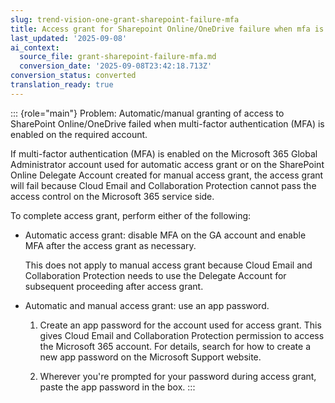 ```yaml
---
slug: trend-vision-one-grant-sharepoint-failure-mfa
title: Access grant for Sharepoint Online/OneDrive failure when mfa is enabled
last_updated: '2025-09-08'
ai_context:
  source_file: grant-sharepoint-failure-mfa.md
  conversion_date: '2025-09-08T23:42:18.713Z'
conversion_status: converted
translation_ready: true
---
```


::: {role="main"}
Problem: Automatic/manual granting of access to SharePoint Online/OneDrive failed when multi-factor authentication (MFA) is enabled on the required account.

If multi-factor authentication (MFA) is enabled on the Microsoft 365 Global Administrator account used for automatic access grant or on the SharePoint Online Delegate Account created for manual access grant, the access grant will fail because Cloud Email and Collaboration Protection cannot pass the access control on the Microsoft 365 service side.

To complete access grant, perform either of the following:

- Automatic access grant: disable MFA on the GA account and enable MFA after the access grant as necessary.

  This does not apply to manual access grant because Cloud Email and Collaboration Protection needs to use the Delegate Account for subsequent proceeding after access grant.

- Automatic and manual access grant: use an app password.

  1.  Create an app password for the account used for access grant. This gives Cloud Email and Collaboration Protection permission to access the Microsoft 365 account. For details, search for how to create a new app password on the Microsoft Support website.

  2.  Wherever you're prompted for your password during access grant, paste the app password in the box.
:::
